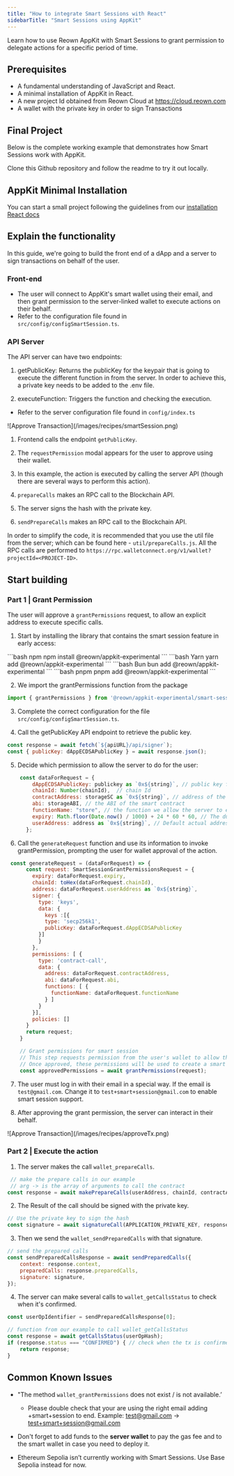 ```yaml
---
title: "How to integrate Smart Sessions with React"
sidebarTitle: "Smart Sessions using AppKit"
---
```

Learn how to use Reown AppKit with Smart Sessions to grant permission to delegate actions for a specific period of time.


## Prerequisites
- A fundamental understanding of JavaScript and React.
- A minimal installation of AppKit in React.
- A new project Id obtained from Reown Cloud at https://cloud.reown.com
- A wallet with the private key in order to sign Transactions

## Final Project

Below is the complete working example that demonstrates how Smart Sessions work with AppKit.

<Card title="Appkit Example with Smart Session" icon="github" href="https://github.com/reown-com/appkit-web-examples/tree/main/react/react-wagmi-smart-session">
Clone this Github repository and follow the readme to try it out locally.
</Card>

## AppKit Minimal Installation

You can start a small project following the guidelines from our [installation React docs](https://docs.reown.com/appkit/react/core/installation#wagmi)

## Explain the functionality

In this guide, we're going to build the front end of a dApp and a server to sign transactions on behalf of the user.

### Front-end

- The user will connect to AppKit's smart wallet using their email, and then grant permission to the server-linked wallet to execute actions on their behalf.
- Refer to the configuration file found in `src/config/configSmartSession.ts`.

### API Server

The API server can have two endpoints:
1. getPublicKey: Returns the publicKey for the keypair that is going to execute the different function in from the server. In order to achieve this, a private key needs to be added to the .env file.

2. executeFunction: Triggers the function and checking the execution.
    
- Refer to the server configuration file found in `config/index.ts`

<Frame height="100">
![Approve Transaction](/images/recipes/smartSession.png)
</Frame>

1. Frontend calls the endpoint `getPublicKey`.

2. The `requestPermission` modal appears for the user to approve using their wallet.

3. In this example, the action is executed by calling the server API (though there are several ways to perform this action).

4. `prepareCalls` makes an RPC call to the Blockchain API.

5. The server signs the hash with the private key.

6. `sendPrepareCalls` makes an RPC call to the Blockchain API.

In order to simplify the code, it is recommended that you use the util file from the server; which can be found here - `util/prepareCalls.js`. All the RPC calls are performed to `https://rpc.walletconnect.org/v1/wallet?projectId=<PROJECT-ID>`.

## Start building

### Part 1 | Grant Permission

The user will approve a `grantPermissions` request, to allow an explicit address to execute specific calls.

1. Start by installing the library that contains the smart session feature in early access:

<CodeGroup>
```bash npm
npm install @reown/appkit-experimental
```
```bash Yarn
yarn add @reown/appkit-experimental
```
```bash Bun
bun add @reown/appkit-experimental
```
```bash pnpm
pnpm add @reown/appkit-experimental
```
</CodeGroup>

2. We import the grantPermissions function from the package

```js
import { grantPermissions } from '@reown/appkit-experimental/smart-session'
```

3. Complete the correct configuration for the file `src/config/configSmartSession.ts`.

4. Call the getPublicKey API endpoint to retrieve the public key.

```js
const response = await fetch(`${apiURL}/api/signer`);
const { publicKey: dAppECDSAPublicKey } = await response.json();
```

5. Decide which permission to allow the server to do for the user:

```js
    const dataForRequest = {
        dAppECDSAPublicKey: publickey as `0x${string}`, // public key from the server address
        chainId: Number(chainId),  // chain Id
        contractAddress: storageSC as `0x${string}`, // address of the smart contract
        abi: storageABI, // the ABI of the smart contract
        functionName: "store", // the function we allow the server to execute
        expiry: Math.floor(Date.now() / 1000) + 24 * 60 * 60, // The duration for which the permission is granted. (24hs)
        userAddress: address as `0x${string}`, // Default actual address
      };
```

6. Call the `generateRequest` function and use its information to invoke grantPermission, prompting the user for wallet approval of the action.

```js
 const generateRequest = (dataForRequest) => {
      const request: SmartSessionGrantPermissionsRequest = {
        expiry: dataForRequest.expiry,
        chainId: toHex(dataForRequest.chainId),
        address: dataForRequest.userAddress as `0x${string}`,
        signer: {
          type: 'keys',
          data: {
            keys :[{
            type: 'secp256k1',
            publicKey: dataForRequest.dAppECDSAPublicKey
          }]
          }
        },
        permissions: [ {
          type: 'contract-call',
          data: {
            address: dataForRequest.contractAddress,
            abi: dataForRequest.abi,
            functions: [ {
              functionName: dataForRequest.functionName
            } ]
          }
        }],
        policies: []
      }
      return request;
    }

    // Grant permissions for smart session
    // This step requests permission from the user's wallet to allow the dApp to make contract calls on their behalf
    // Once approved, these permissions will be used to create a smart session on the backend
    const approvedPermissions = await grantPermissions(request);
```

7. The user must log in with their email in a special way. If the email is `test@gmail.com`. Change it to `test+smart+session@gmail.com` to enable smart session support.

8. After approving the grant permission, the server can interact in their behalf.

<Frame height="100">
![Approve Transaction](/images/recipes/approveTx.png)
</Frame>

### Part 2 | Execute the action

1. The server makes the call `wallet_prepareCalls`.

```js
 // make the prepare calls in our example
 // arg -> is the array of arguments to call the contract
const response = await makePrepareCalls(userAddress, chainId, contractAddress, ABI, functionName, context, arg);
```

2. The Result of the call should be signed with the private key.

```js
// Use the private key to sign the hash
const signature = await signatureCall(APPLICATION_PRIVATE_KEY, response.signatureRequest.hash);
```

3. Then we send the `wallet_sendPreparedCalls` with that signature.

```js
// send the prepared calls
const sendPreparedCallsResponse = await sendPreparedCalls({
    context: response.context,
    preparedCalls: response.preparedCalls,
    signature: signature,
});
```

4. The server can make several calls to `wallet_getCallsStatus` to check when it's confirmed.

```js
const userOpIdentifier = sendPreparedCallsResponse[0];

// function from our example to call wallet_getCallsStatus
const response = await getCallsStatus(userOpHash);
if (response.status === "CONFIRMED") { // check when the tx is confirmed
    return response;
}
```

## Common Known Issues

- "The method `wallet_grantPermissions` does not exist / is not available.’
    - Please double check that your are using the right email adding +smart+session to end. Example: test@gmail.com -> test+smart+session@gmail.com

- Don't forget to add funds to the **server wallet** to pay the gas fee and to the smart wallet in case you need to deploy it.

- Ethereum Sepolia isn’t currently working with Smart Sessions. Use Base Sepolia instead for now.